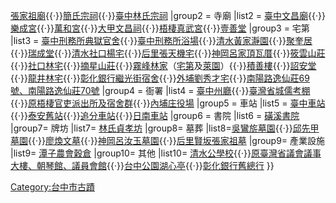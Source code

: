 {{Navbox
| name<!-- 模板名稱 --> = 臺中市古蹟
| title  = {{fontcolor|white|臺中市古蹟}}
| state = collapsed
| titlestyle = background:#000080;color:white;
| image  = 
|group1=祠堂
|list1  = [[張廖家廟]]{{·}}[[張家祖廟]]{{·}}[[簡氏宗祠]]{{·}}[[臺中林氏宗祠]]
|group2 = 寺廟
|list2  =   [[臺中文昌廟]]{{·}}[[台中樂成宮|樂成宮]]{{·}}[[萬和宮 (台中市)|萬和宮]]{{·}}[[大甲文昌祠]]{{·}}[[梧棲真武宮]]{{·}}[[壹善堂]]
|group3 = 宅第
|list3  = [[臺中刑務所典獄官舍]]{{·}}[[臺中刑務所浴場]]{{·}}[[清水黃家瀞園]]{{·}}[[聚奎居]]{{·}}[[瑞成堂]]{{·}}[[清水社口楊宅]]{{·}}[[后里張天機宅]]{{·}}[[神岡呂家頂瓦厝]]{{·}}[[筱雲山莊]]{{·}}[[社口林宅]]{{·}}[[摘星山莊]]{{·}}[[霧峰林家]]（[[霧峰林家宅園|宅第]]及[[臺中市私立明台高級中學|萊園]]）{{·}}[[積善樓]]{{·}}[[詔安堂]]{{·}}[[龍井林宅]]{{·}}[[彰化銀行繼光街宿舍]]{{·}}[[外埔劉秀才宅]]{{·}}[[南陽路逸仙莊69號、南陽路逸仙莊70號]]
|group4 = 衙署
|list4  =  [[臺中州廳]]{{·}}[[臺灣省城儒考棚]]{{·}}[[原梧棲官吏派出所及宿舍群]]{{·}}[[內埔庄役場]]
|group5 = 車站
|list5  =  [[臺中車站]]{{·}}[[泰安車站 (舊山線)|泰安舊站]]{{·}}[[追分車站 (台灣)|追分車站]]{{·}}[[日南車站]]
|group6 = 書院
|list6  = [[磺溪書院]]
|group7= 牌坊
|list7= [[林氏貞孝坊]] 
|group8= 墓葬
|list8=[[吳鸞旂墓園]]{{·}}[[邱先甲墓園]]{{·}}[[廖煥文墓]]{{·}}[[神岡呂汝玉墓園]]{{·}}[[后里賢坂張家祖墓]]
|group9= 產業設施
|list9= [[潭子農會穀倉]] 
|group10= 其他
|list10= [[臺中市清水區清水國民小學|清水公學校]]{{·}}[[臺灣省諮議會|原臺灣省議會議事大樓、朝琴館、議員會館]]{{·}}[[台中公園|台中公園湖心亭]]{{·}}[[彰化銀行舊總行]]
}}<noinclude>
<includeonly>[[Category:台中市古蹟]]</includeonly>
<noinclude>{{Documentation}}</noinclude>